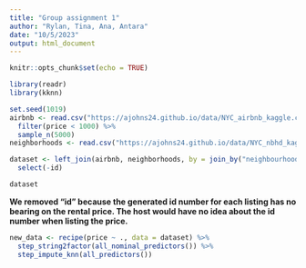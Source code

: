 ```yaml
---
title: "Group assignment 1"
author: "Rylan, Tina, Ana, Antara"
date: "10/5/2023"
output: html_document
---
```


```r
knitr::opts_chunk$set(echo = TRUE)
```

```r
library(readr)
library(kknn)
```


```r
set.seed(1019)
airbnb <- read.csv("https://ajohns24.github.io/data/NYC_airbnb_kaggle.csv") %>% 
  filter(price < 1000) %>% 
  sample_n(5000)
neighborhoods <- read.csv("https://ajohns24.github.io/data/NYC_nbhd_kaggle.csv")
```

```r
dataset <- left_join(airbnb, neighborhoods, by = join_by("neighbourhood_cleansed" == "neighbourhood")) %>% 
  select(-id)

dataset
```
**We removed "id" because the generated id number for each listing has no bearing on the rental price. The host would have no idea about the id number when listing the price.**

```r
new_data <- recipe(price ~ ., data = dataset) %>% 
  step_string2factor(all_nominal_predictors()) %>% 
  step_impute_knn(all_predictors())
```


